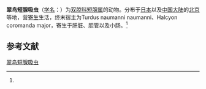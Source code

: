 {{Speciesbox
| name = 翠鸟短腺吸虫
| status = 
| status_system = 
| image = 
| genus = Brachylecithum
| species = halcyonis
| authority = (Yamaguti, 1941)<ref name='id9901'>{{cite web| url =http://www.bioinfo.cn/db05/BjdwSpecies.php?action=view&id=9901| title =翠鸟短腺吸虫| work =《中国动物物种编目数据库》| publisher =中国科学院微生物研究所| author =中国科学院动物研究所| accessdate =2009-04-16| deadurl =yes| archiveurl =https://web.archive.org/web/20131203122335/http://www.bioinfo.cn/db05/BjdwSpecies.php?action=view| archivedate =2013-12-03}}</ref>
}}

'''翠鸟短腺吸虫'''（[[学名|学名]]：{{lang|la|''Brachylecithum halcyonis''}}）为[[双腔科|双腔科]][[短腺属|短腺属]]的动物。分布于[[日本|日本]]以及[[中国大陆|中国大陆]]的[[北京|北京]]等地，营[[寄生|寄生]]生活，终末宿主为Turdus naumanni naumanni、Halcyon coromanda major，寄生于肝脏、胆管以及小肠。<ref name='id9901'/>

== 参考文献 ==
{{reflist}}

{{Wikispecies|Brachylecithum halcyonis}}

[[Category:短腺属|翠鸟短腺吸虫]]


{{吸虫小作品}}